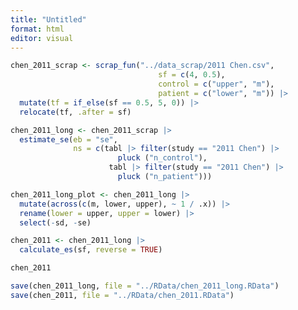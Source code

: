 ```yaml
---
title: "Untitled"
format: html
editor: visual
---
```


```r
chen_2011_scrap <- scrap_fun("../data_scrap/2011 Chen.csv",
                                 sf = c(4, 0.5),
                                 control = c("upper", "m"), 
                                 patient = c("lower", "m")) |> 
  mutate(tf = if_else(sf == 0.5, 5, 0)) |> 
  relocate(tf, .after = sf)
```

```r
chen_2011_long <- chen_2011_scrap |> 
  estimate_se(eb = "se", 
              ns = c(tabl |> filter(study == "2011 Chen") |> 
                        pluck ("n_control"), 
                      tabl |> filter(study == "2011 Chen") |> 
                        pluck ("n_patient")))

```

```r
chen_2011_long_plot <- chen_2011_long |> 
  mutate(across(c(m, lower, upper), ~ 1 / .x)) |> 
  rename(lower = upper, upper = lower) |> 
  select(-sd, -se)
```

```r
chen_2011 <- chen_2011_long |> 
  calculate_es(sf, reverse = TRUE)

chen_2011
```

```r
save(chen_2011_long, file = "../RData/chen_2011_long.RData")
save(chen_2011, file = "../RData/chen_2011.RData")
```
